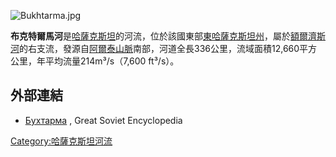[[Image:Bukhtarma.jpg|right]]
{{coord|49.7406|N|83.9903|E|display=title}}

'''布克特爾馬河'''是[[哈薩克斯坦|哈薩克斯坦]]的河流，位於該國東部[[東哈薩克斯坦州|東哈薩克斯坦州]]，屬於[[额尔齐斯河|額爾濟斯河]]的右支流，發源自[[阿爾泰山脈|阿爾泰山脈]]南部，河道全長336公里，流域面積12,660平方公里，年平均流量214m³/s（7,600 ft³/s）。

==外部連結==
* [http://bse.sci-lib.com/article002333.html Бухтарма] {{Wayback|url=http://bse.sci-lib.com/article002333.html |date=20210412143343 }}, Great Soviet Encyclopedia

{{Kazakhstan-geo-stub}}
[[Category:哈薩克斯坦河流|Category:哈薩克斯坦河流]]